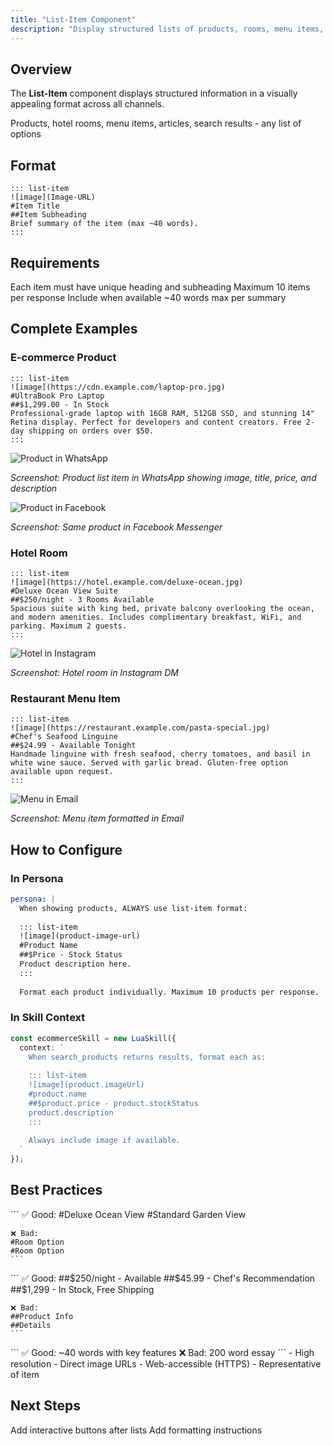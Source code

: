 ```yaml
---
title: "List-Item Component"
description: "Display structured lists of products, rooms, menu items, or articles"
---
```


## Overview

The **List-Item** component displays structured information in a visually appealing format across all channels.

<Card title="Perfect for:" icon="list">
  Products, hotel rooms, menu items, articles, search results - any list of options
</Card>

## Format

```
::: list-item
![image](Image-URL)
#Item Title
##Item Subheading
Brief summary of the item (max ~40 words).
:::
```

## Requirements

<CardGroup cols={2}>
  <Card title="Unique Titles" icon="fingerprint">
    Each item must have unique heading and subheading
  </Card>
  <Card title="10 Item Max" icon="hashtag">
    Maximum 10 items per response
  </Card>
  <Card title="Images Optional" icon="image">
    Include when available
  </Card>
  <Card title="Concise" icon="text">
    ~40 words max per summary
  </Card>
</CardGroup>

## Complete Examples

### E-commerce Product

```
::: list-item
![image](https://cdn.example.com/laptop-pro.jpg)
#UltraBook Pro Laptop
##$1,299.00 - In Stock
Professional-grade laptop with 16GB RAM, 512GB SSD, and stunning 14" Retina display. Perfect for developers and content creators. Free 2-day shipping on orders over $50.
:::
```

<Frame>
  <img src="/images/formatting/list-item-product-whatsapp.png" alt="Product in WhatsApp" />
</Frame>

*Screenshot: Product list item in WhatsApp showing image, title, price, and description*

<Frame>
  <img src="/images/formatting/list-item-product-facebook.png" alt="Product in Facebook" />
</Frame>

*Screenshot: Same product in Facebook Messenger*

### Hotel Room

```
::: list-item
![image](https://hotel.example.com/deluxe-ocean.jpg)
#Deluxe Ocean View Suite
##$250/night - 3 Rooms Available
Spacious suite with king bed, private balcony overlooking the ocean, and modern amenities. Includes complimentary breakfast, WiFi, and parking. Maximum 2 guests.
:::
```

<Frame>
  <img src="/images/formatting/list-item-hotel-instagram.png" alt="Hotel in Instagram" />
</Frame>

*Screenshot: Hotel room in Instagram DM*

### Restaurant Menu Item

```
::: list-item
![image](https://restaurant.example.com/pasta-special.jpg)
#Chef's Seafood Linguine
##$24.99 - Available Tonight
Handmade linguine with fresh seafood, cherry tomatoes, and basil in white wine sauce. Served with garlic bread. Gluten-free option available upon request.
:::
```

<Frame>
  <img src="/images/formatting/list-item-menu-email.png" alt="Menu in Email" />
</Frame>

*Screenshot: Menu item formatted in Email*

## How to Configure

### In Persona

```yaml
persona: |
  When showing products, ALWAYS use list-item format:
  
  ::: list-item
  ![image](product-image-url)
  #Product Name
  ##$Price - Stock Status
  Product description here.
  :::
  
  Format each product individually. Maximum 10 products per response.
```

### In Skill Context

```typescript
const ecommerceSkill = new LuaSkill({
  context: `
    When search_products returns results, format each as:
    
    ::: list-item
    ![image](product.imageUrl)
    #product.name
    ##$product.price - product.stockStatus
    product.description
    :::
    
    Always include image if available.
  `
});
```

## Best Practices

<AccordionGroup>
  <Accordion title="✅ Make Titles Unique">
    ```
    ✅ Good:
    #Deluxe Ocean View
    #Standard Garden View
    
    ❌ Bad:
    #Room Option
    #Room Option
    ```
  </Accordion>

  <Accordion title="✅ Include Key Info in Subheading">
    ```
    ✅ Good:
    ##$250/night - Available
    ##$45.99 - Chef's Recommendation
    ##$1,299 - In Stock, Free Shipping
    
    ❌ Bad:
    ##Product Info
    ##Details
    ```
  </Accordion>

  <Accordion title="✅ Keep Descriptions Concise">
    ```
    ✅ Good: ~40 words with key features
    ❌ Bad: 200 word essay
    ```
  </Accordion>

  <Accordion title="✅ Use Quality Images">
    - High resolution
    - Direct image URLs
    - Web-accessible (HTTPS)
    - Representative of item
  </Accordion>
</AccordionGroup>

## Next Steps

<CardGroup cols={2}>
  <Card title="Actions Component" icon="hand-pointer" href="/formatting/actions">
    Add interactive buttons after lists
  </Card>
  <Card title="Configure Persona" icon="user" href="/cli/persona-command">
    Add formatting instructions
  </Card>
</CardGroup>
